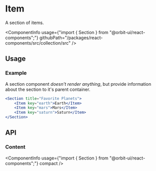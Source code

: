 
<Meta
    title="Collection/Section"
    id="section"
/>

# Item

<Tagline>A section of items.</Tagline>

<ComponentInfo
    usage={"import { Section } from \"@orbit-ui/react-components\";"}
    githubPath="/packages/react-components/src/collection/src"
/>

## Usage

### Example

A section component *doesn't render anything*, but provide information about the section to it's parent container.

```jsx
<Section title="Favorite Planets">
    <Item key="earth">Earth</Item>
    <Item key="mars">Mars</Item>
    <Item key="saturn">Saturn</Item>
</Section>
```

## API

### Content

<ComponentInfo
    usage={"import { Section } from \"@orbit-ui/react-components\";"}
    compact
/>

<ArgsTable of={InnerSection} />
